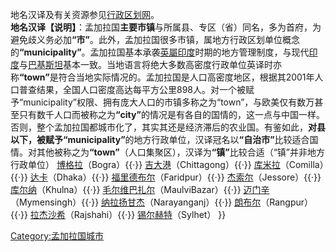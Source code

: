 <noinclude>地名汉译及有关资源参见[http://www.xzqh.org/old/waiguo/asia/1021.htm 行政区划网]。<br>'''地名汉译【说明】'''：孟加拉国'''主要市镇'''与所属县、专区（省）同名，多为首府，为避免歧义务必加'''“市”'''。此外，孟加拉国很多市镇，属地方行政区划单位概念的'''“municipality”'''。孟加拉国基本承袭[[英屬印度]]时期的地方管理制度，与现代[[印度]]与[[巴基斯坦]]基本一致。当地语言将绝大多数高密度行政单位英译时亦称'''“town”'''是符合当地实际情况的。孟加拉国是人口高密度地区，根据其2001年人口普查结果，全国人口密度高达每平方公里898人。对一个被赋予“municipality”权限、拥有庞大人口的市镇多称之为“town”，与欧美仅有数万甚至只有数千人口而被称之为'''“city”'''的情况是有各自的国情的，这一点与中国一样。否则，整个孟加拉国都城市化了，其实其还是经济滞后的农业国。有鉴如此，'''对县以下，被赋予“municipality”'''的地方行政单位，汉译冠名以'''“自治市”'''比较适合国情。对其他被称之为'''“town”'''（人口集聚区），汉译为'''“镇”'''比较合适（“镇”并非地方行政单位）</noinclude>
{{Navbox
|name = 孟加拉国主要城市
|title = 孟加拉国主要城市
|titlestyle = background:#aaff88;
|list1 =
[[巴里萨尔市|巴里萨尔]]（Barisal）{{·}} [[博格拉市|博格拉]]（Bogra）{{·}} [[吉大港市|吉大港]]（Chittagong）{{·}} [[库米拉市|库米拉]]（Comilla）{{·}} [[达卡市|达卡]]（Dhaka）{{·}} [[福里德布尔市|福里德布尔]]（Faridpur）{{·}} [[杰索尔市|杰索尔]]（Jessore）{{·}} [[库尔纳市|库尔纳]]（Khulna）{{·}} [[毛尔维巴扎尔市|毛尔维巴扎尔]]（MaulviBazar）{{·}} [[迈门辛市|迈门辛]]（Mymensingh）{{·}} [[纳拉扬甘杰市|纳拉扬甘杰]]（Narayanganj）{{·}} [[朗布尔市|朗布尔]]（Rangpur）{{·}} [[拉杰沙希市|拉杰沙希]]（Rajshahi）{{·}} [[锡尔赫特市|锡尔赫特]]（Sylhet）
}}<noinclude>
[[Category:孟加拉国城市]]
</noinclude>